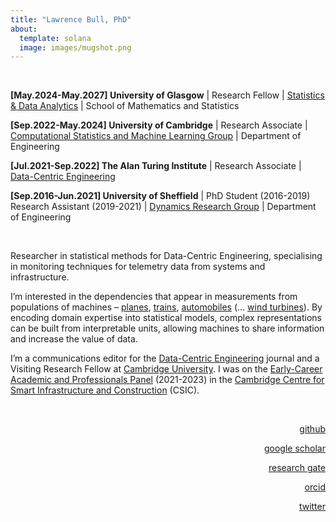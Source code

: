 ```yaml
---
title: "Lawrence Bull, PhD"
about:
  template: solana
  image: images/mugshot.png
---
```


</br>

<div style="text-align: left">


**[May.2024-May.2027] University of Glasgow** | Research Fellow | [Statistics & Data Analytics](https://www.gla.ac.uk/schools/mathematicsstatistics/research/stats/ai3/) | School of Mathematics and Statistics

**[Sep.2022-May.2024] University of Cambridge** | Research Associate | [Computational Statistics and Machine Learning Group](https://csml-cam.github.io) | Department of Engineering

**[Jul.2021-Sep.2022] The Alan Turing Institute** | Research Associate | [Data-Centric Engineering](https://www.turing.ac.uk/research/research-programmes/data-centric-engineering)

**[Sep.2016-Jun.2021] University of Sheffield** | PhD Student (2016-2019) Research Assistant (2019-2021) | [Dynamics Research Group](https://drg.ac.uk/) | Department of Engineering

</br>

Researcher in statistical methods for Data-Centric Engineering, specialising in monitoring techniques for telemetry data from systems and infrastructure. 


I'm interested in the dependencies that appear in measurements from populations of machines -- [planes](https://www.sciencedirect.com/science/article/pii/S0022460X21001449), [trains](https://arxiv.org/abs/2403.17820), [automobiles](https://doi.org/10.48550/arXiv.2204.12404) (... [wind turbines](https://arxiv.org/abs/2111.15496)).
By encoding domain expertise into statistical models, complex representations can be built from interpretable units, allowing machines to share information and increase the value of data.
<!-- At a systems level, alternative insights can emerge that might otherwise be missed -- the whole is something _besides_ its parts. -->

I'm a communications editor for the [Data-Centric Engineering](https://www.cambridge.org/core/journals/data-centric-engineering) journal and a Visiting Research Fellow at [Cambridge University](https://csml-cam.github.io). I was on the [Early-Career Academic and Professionals Panel](https://www-smartinfrastructure.eng.cam.ac.uk/news/csic-call-applicants-early-career-academics-and-professionals-panel) (2021-2023) in the [Cambridge Centre for Smart Infrastructure and Construction](https://www-smartinfrastructure.eng.cam.ac.uk/) (CSIC).

<div style="text-align: right"> 

</br>

[github](https://github.com/labull)

[google scholar](https://scholar.google.com/citations?user=Lszt1B4AAAAJ&hl=en)

[research gate](https://www.researchgate.net/profile/Lawrence-Bull-2)

[orcid](https://orcid.org/0000-0002-0225-5010)

[twitter](https://twitter.com/lwrncebull?lang=ar)
